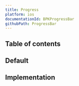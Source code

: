 ```yaml
---
title: Progress
platform: ios
documentationId: BPKProgressBar
githubPath: ProgressBar
---
```





## Table of contents

## Default

<IOSComponentScreenshots
  lightMode={screenshotDefault}
  darkMode={screenshotDefaultDm}
  altText="iOS progress bar" />

## Implementation

<Readme />
